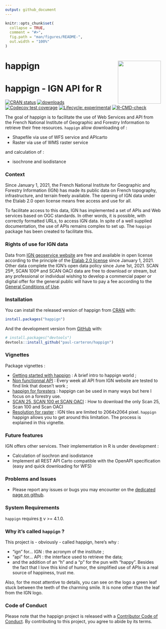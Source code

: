 ```yaml
---
output: github_document
---
```


<!-- README.md is generated from README.Rmd. Please edit that file -->

```r
knitr::opts_chunk$set(
  collapse = TRUE,
  comment = "#>",
  fig.path = "man/figures/README-",
  out.width = "100%"
)
```

# happign <a href="https://paul-carteron.github.io/happign/"><img src="man/figures/logo.png" align="right" height="139" /></a>

# happign - IGN API for R

<!-- badges: start -->
[![CRAN status](https://www.r-pkg.org/badges/version/happign)](https://CRAN.R-project.org/package=happign)
[![downloads](http://cranlogs.r-pkg.org/badges/last-month/happign?color=green)](https://cran.r-project.org/package=happign)
[![Codecov test coverage](https://codecov.io/gh/paul-carteron/happign/branch/main/graph/badge.svg)](https://app.codecov.io/gh/paul-carteron/happign?branch=main)
[![Lifecycle: experimental](https://img.shields.io/badge/lifecycle-experimental-orange.svg)](https://lifecycle.r-lib.org/articles/stages.html#experimental)
[![R-CMD-check](https://github.com/paul-carteron/happign/actions/workflows/R-CMD-check.yaml/badge.svg)](https://github.com/paul-carteron/happign/actions/workflows/R-CMD-check.yaml)
<!-- badges: end -->

The goal of happign is to facilitate the use of Web Services and API from the French National Institute of Geographic and Forestry Information to retrieve their free resources. `happign` allow downloading of :

* Shapefile via use of WFS service and APIcarto
* Raster via use of WMS raster service

and calculation of :

* isochrone and isodistance

### Context

Since January 1, 2021, the French National Institute for Geographic and Forestry Information (IGN) has made its public data on French topography, infrastructure, and terrain freely available. The opening of IGN data under the Etalab 2.0 open license means free access and use for all.

To facilitate access to this data, IGN has implemented a set of APIs and Web services based on OGC standards. In other words, it is possible, with correctly formatted URLs, to access IGN data. In spite of a well supplied documentation, the use of APIs remains complex to set up. The `happign` package has been created to facilitate this.

### Rights of use for IGN data

Data from [IGN geoservice website](https://geoservices.ign.fr/presentation) are free and available in open license according to the principle of the [Etalab 2.0 license](https://www.etalab.gouv.fr/licence-ouverte-open-licence/) since January 1, 2021. Other data complete the IGN's open data policy since June 1st, 2021. SCAN 25®, SCAN 100® and SCAN OACI data are free to download or stream, but any professional or individual wishing to develop a commercial paper or digital offer for the general public will have to pay a fee according to the [General Conditions of Use](https://geoservices.ign.fr/cgu-licences).

### Installation

You can install the released version of happign from [CRAN](https://CRAN.R-project.org) with:

``` r
install.packages("happign")
```

And the development version from [GitHub](https://github.com/) with:

``` r
# install.packages("devtools")
devtools::install_github("paul-carteron/happign")
```

### Vignettes

Package vignettes :

- [Getting started with happign](https://paul-carteron.github.io/happign/articles/Getting_started.html) : A brief intro to happign world ;
- [Non functionnal API](https://paul-carteron.github.io/happign/articles/web_only/Non_functional_APIs.html) : Every week all API from IGN website are tested to find link that doesn't work ;
- [happign for foresters](https://paul-carteron.github.io/happign/articles/web_only/happign_for_foresters.html) : happign can be used in many ways but here I focus on a forestry use.
- [SCAN 25, SCAN 100 et SCAN OACI](https://paul-carteron.github.io/happign/articles/SCAN_25_SCAN_100_SCAN_OACI.html) : How to download the only Scan 25, Scan 100 and Scan OACI
- [Resolution for raster](https://paul-carteron.github.io/happign/articles/web_only/resolution_for_raster.html) : IGN tiles are limited to 2064x2064 pixel. `happign` happign allows you to get around this limitation. The process is explained in this vignette.

### Future features

IGN offers other services. Their implementation in R is under development :

* Calculation of isochron and isodistance
* Implement all REST API Carto compatible with the OpenAPI specification (easy and quick downloading for WFS)

### Problems and Issues

* Please report any issues or bugs you may encounter on the [dedicated page on github](https://github.com/paul-carteron/happign/issues).

### System Requirements
`happign` requires [`R`](https://cran.r-project.org) v >= 4.1.0.

### Why it's called `happign` ?

This project is - obviously - called happign, here's why :

- "ign" for... IGN : the acronym of the institute ;
- "api" for... API : the interface used to retrieve the data; 
- and the addition of an "h" and a "p" for the pun with "happy". Besides the fact that I love this kind of humor, the simplified use of APIs is a real source of happiness, trust me.

Also, for the most attentive to details, you can see on the logo a green leaf stuck between the teeth of the charming smile. It is none other than the leaf from the IGN logo.

### Code of Conduct

Please note that the happign project is released with a [Contributor Code of Conduct](https://paul-carteron.github.io/happign/CODE_OF_CONDUCT.html). By contributing to this project, you agree to abide by its terms.

